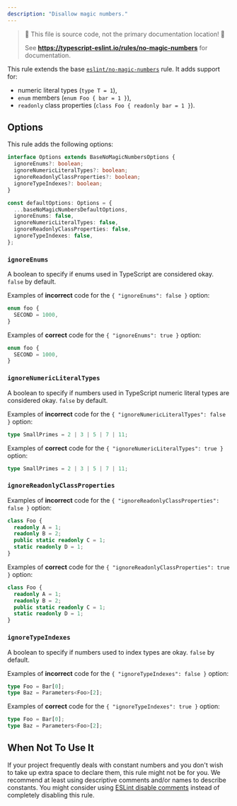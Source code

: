```yaml
---
description: "Disallow magic numbers."
---
```



> 🛑 This file is source code, not the primary documentation location! 🛑
>
> See **https://typescript-eslint.io/rules/no-magic-numbers** for documentation.

This rule extends the base [`eslint/no-magic-numbers`](https://eslint.org/docs/rules/no-magic-numbers) rule.
It adds support for:

- numeric literal types (`type T = 1`),
- `enum` members (`enum Foo { bar = 1 }`),
- `readonly` class properties (`class Foo { readonly bar = 1 }`).

## Options

This rule adds the following options:

```ts
interface Options extends BaseNoMagicNumbersOptions {
  ignoreEnums?: boolean;
  ignoreNumericLiteralTypes?: boolean;
  ignoreReadonlyClassProperties?: boolean;
  ignoreTypeIndexes?: boolean;
}

const defaultOptions: Options = {
  ...baseNoMagicNumbersDefaultOptions,
  ignoreEnums: false,
  ignoreNumericLiteralTypes: false,
  ignoreReadonlyClassProperties: false,
  ignoreTypeIndexes: false,
};
```

### `ignoreEnums`

A boolean to specify if enums used in TypeScript are considered okay. `false` by default.

Examples of **incorrect** code for the `{ "ignoreEnums": false }` option:

```ts option='{ "ignoreEnums": false }' showPlaygroundButton
enum foo {
  SECOND = 1000,
}
```

Examples of **correct** code for the `{ "ignoreEnums": true }` option:

```ts option='{ "ignoreEnums": true }' showPlaygroundButton
enum foo {
  SECOND = 1000,
}
```

### `ignoreNumericLiteralTypes`

A boolean to specify if numbers used in TypeScript numeric literal types are considered okay. `false` by default.

Examples of **incorrect** code for the `{ "ignoreNumericLiteralTypes": false }` option:

```ts option='{ "ignoreNumericLiteralTypes": false }' showPlaygroundButton
type SmallPrimes = 2 | 3 | 5 | 7 | 11;
```

Examples of **correct** code for the `{ "ignoreNumericLiteralTypes": true }` option:

```ts option='{ "ignoreNumericLiteralTypes": true }' showPlaygroundButton
type SmallPrimes = 2 | 3 | 5 | 7 | 11;
```

### `ignoreReadonlyClassProperties`

Examples of **incorrect** code for the `{ "ignoreReadonlyClassProperties": false }` option:

```ts option='{ "ignoreReadonlyClassProperties": false }' showPlaygroundButton
class Foo {
  readonly A = 1;
  readonly B = 2;
  public static readonly C = 1;
  static readonly D = 1;
}
```

Examples of **correct** code for the `{ "ignoreReadonlyClassProperties": true }` option:

```ts option='{ "ignoreReadonlyClassProperties": true }' showPlaygroundButton
class Foo {
  readonly A = 1;
  readonly B = 2;
  public static readonly C = 1;
  static readonly D = 1;
}
```

### `ignoreTypeIndexes`

A boolean to specify if numbers used to index types are okay. `false` by default.

Examples of **incorrect** code for the `{ "ignoreTypeIndexes": false }` option:

```ts option='{ "ignoreTypeIndexes": false }' showPlaygroundButton
type Foo = Bar[0];
type Baz = Parameters<Foo>[2];
```

Examples of **correct** code for the `{ "ignoreTypeIndexes": true }` option:

```ts option='{ "ignoreTypeIndexes": true }' showPlaygroundButton
type Foo = Bar[0];
type Baz = Parameters<Foo>[2];
```

## When Not To Use It

If your project frequently deals with constant numbers and you don't wish to take up extra space to declare them, this rule might not be for you.
We recommend at least using descriptive comments and/or names to describe constants.
You might consider using [ESLint disable comments](https://eslint.org/docs/latest/use/configure/rules#using-configuration-comments-1) instead of completely disabling this rule.
